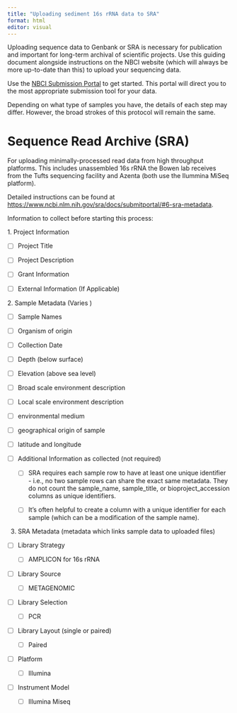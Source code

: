 ```yaml
---
title: "Uploading sediment 16s rRNA data to SRA"
format: html
editor: visual
---
```


Uploading sequence data to Genbank or SRA is necessary for publication and important for long-term archival of scientific projects. Use this guiding document alongside instructions on the NBCI website (which will always be more up-to-date than this) to upload your sequencing data.

Use the [NBCI Submission Portal](https://submit.ncbi.nlm.nih.gov/) to get started. This portal will direct you to the most appropriate submission tool for your data.

Depending on what type of samples you have, the details of each step may differ. However, the broad strokes of this protocol will remain the same.

# Sequence Read Archive (SRA)

For uploading minimally-processed read data from high throughput platforms. This includes unassembled 16s rRNA the Bowen lab receives from the Tufts sequencing facility and Azenta (both use the Ilummina MiSeq platform).

Detailed instructions can be found at <https://www.ncbi.nlm.nih.gov/sra/docs/submitportal/#6-sra-metadata>.

Information to collect before starting this process:

1\. Project Information

-   \[ \] Project Title

-   \[ \] Project Description

-   \[ \] Grant Information

-   \[ \] External Information (If Applicable)

2\. Sample Metadata (Varies )

-   \[ \] Sample Names

-   [ ] Organism of origin

-   [ ] Collection Date

-   [ ] Depth (below surface)

-   [ ] Elevation (above sea level)

-   [ ] Broad scale environment description

-   [ ] Local scale environment description

-   [ ] environmental medium

-   [ ] geographical origin of sample

-   [ ] latitude and longitude

-   [ ] Additional Information as collected (not required)

    -   [ ] SRA requires each sample row to have at least one unique identifier - i.e., no two sample rows can share the exact same metadata. They do not count the sample_name, sample_title, or bioproject_accession columns as unique identifiers.

    -   [ ] It's often helpful to create a column with a unique identifier for each sample (which can be a modification of the sample name).

3.  SRA Metadata (metadata which links sample data to uploaded files)

-   [ ] Library Strategy

    -   [ ] AMPLICON for 16s rRNA

-   [ ] Library Source

    -   [ ] METAGENOMIC

-   [ ] Library Selection

    -   [ ] PCR

-   [ ] Library Layout (single or paired)

    -   [ ] Paired

-   [ ] Platform

    -   [ ] Illumina

-   [ ] Instrument Model

    -   [ ] Illumina Miseq
